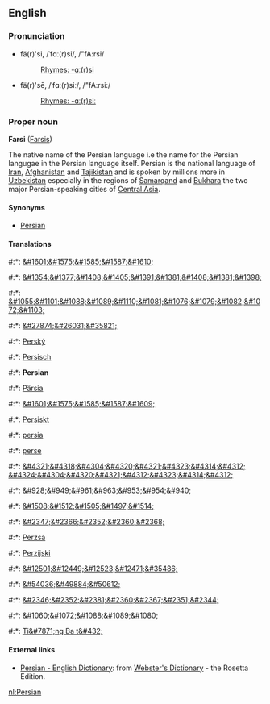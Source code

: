 ==English==
===Pronunciation===
*fä(r)'si, /ˈfɑː(r)si/, /"fA:rsi/
*:[[Rhymes:English:-ɑː(r)si|Rhymes: -ɑː(r)si]]
*fä(r)'sē, /ˈfɑː(r)siː/, /"fA:rsi:/
*:[[Rhymes:English:-ɑː(r)siː|Rhymes: -ɑː(r)siː]]

===Proper noun===
'''Farsi''' ([[Farsis]])

The native name of the Persian language i.e the name for the Persian langugae in the Persian language itself.
Persian is the national language of [[Iran]], [[Afghanistan]] and [[Tajikistan]] and is spoken by millions more in [[Uzbekistan]] especially in the regions of [[Samarqand]] and [[Bukhara]] the two major Persian-speaking cities of [[Central Asia]].


====Synonyms====
*[[Persian]]

====Translations====
#:*{{ar}}: [[&#1601;&#1575;&#1585;&#1587;&#1610;]]
#:*{{hy}}: [[&#1354;&#1377;&#1408;&#1405;&#1391;&#1381;&#1408;&#1381;&#1398;]]
#:*{{be}}: [[&#1055;&#1101;&#1088;&#1089;&#1110;&#1081;&#1076;&#1079;&#1082;&#1072;&#1103;]]
#:*{{zh}}: [[&#27874;&#26031;&#35821;]]
#:*{{cs}}: [[Perský]]
#:*{{de}}: [[Persisch]]
#:*{{en}}: '''Persian'''
#:*{{et}}: [[Pärsia]]
#:*{{fa}}: [[&#1601;&#1575;&#1585;&#1587;&#1609;]]
#:*{{fo}}: [[Persiskt]]
#:*{{fi}}: [[persia]]
#:*{{fr}}: [[perse]]
#:*{{ka}}: [[&#4321;&#4318;&#4304;&#4320;&#4321;&#4323;&#4314;&#4312;]] [[&#4324;&#4304;&#4320;&#4321;&#4312;&#4323;&#4314;&#4312;]]
#:*{{el}}: [[&#928;&#949;&#961;&#963;&#953;&#954;&#940;]]
#:*{{he}}: [[&#1508;&#1512;&#1505;&#1497;&#1514;]]
#:*{{hi}}: [[&#2347;&#2366;&#2352;&#2360;&#2368;]]
#:*{{hu}}: [[Perzsa]]
#:*{{hr}}: [[Perzijski]]
#:*{{ja}}: [[&#12501;&#12449;&#12523;&#12471;&#35486;]]
#:*{{ko}}: [[&#54036;&#49884;&#50612;]]
#:*{{ne}}: [[&#2346;&#2352;&#2381;&#2360;&#2367;&#2351;&#2344; ]]
#:*{{ru}}: [[&#1060;&#1072;&#1088;&#1089;&#1080;]]
#:*{{vi}}: [[Ti&#7871;ng Ba t&#432;]]

==== External links====
*[http://www.websters-online-dictionary.org/definition/Persian-english/ Persian - English Dictionary]: from [http://www.websters-online-dictionary.org/ Webster's Dictionary] - the Rosetta Edition.


[[nl:Persian]]
